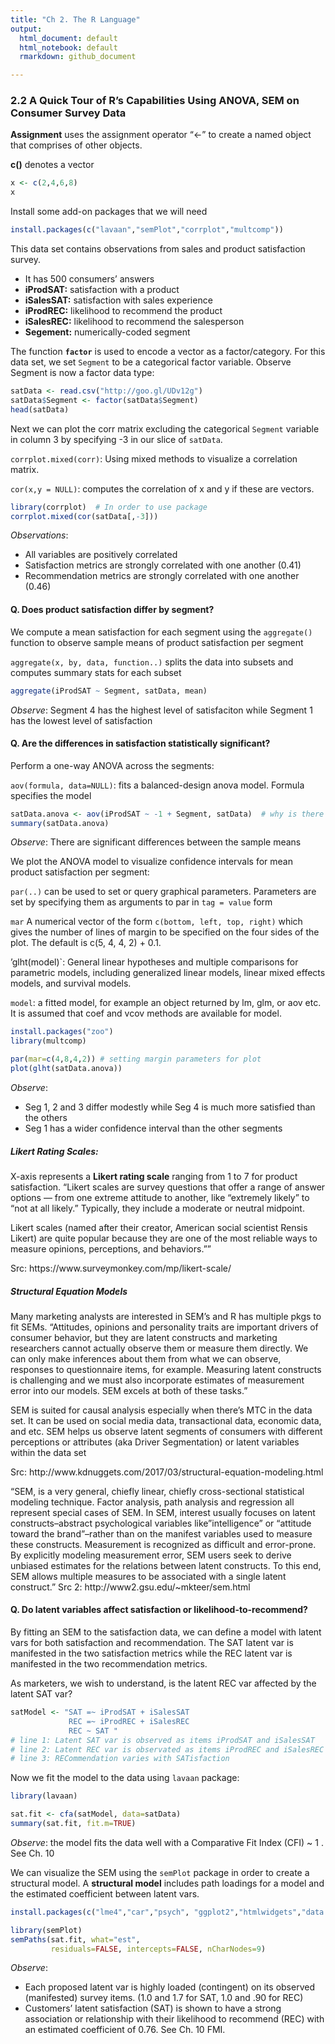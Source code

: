 ```yaml
---
title: "Ch 2. The R Language"
output:
  html_document: default
  html_notebook: default
  rmarkdown: github_document

---
```


### 2.2 A Quick Tour of R's Capabilities Using ANOVA, SEM on Consumer Survey Data

**Assignment** uses the assignment operator "<-" to create a named object that comprises of other objects. 

**c()** denotes a vector

```r
x <- c(2,4,6,8)
x
```
Install some add-on packages that we will need

```r
install.packages(c("lavaan","semPlot","corrplot","multcomp"))
```
This data set contains observations from sales and product satisfaction survey.

* It has 500 consumers' answers
* **iProdSAT:** satisfaction with a product
* **iSalesSAT:** satisfaction with sales experience
* **iProdREC:** likelihood to recommend the product
* **iSalesREC:** likelihood to recommend the salesperson
* **Segement:** numerically-coded segment

The function **`factor`** is used to encode a vector as a factor/category. For this data set, we set `Segment` to be a categorical factor variable. Observe Segment is now a factor data type:

```r
satData <- read.csv("http://goo.gl/UDv12g")
satData$Segment <- factor(satData$Segment)
head(satData)
```

Next we can plot the corr matrix excluding the categorical `Segment` variable in column 3 by specifying -3 in our slice of `satData`.

`corrplot.mixed(corr)`: Using mixed methods to visualize a correlation matrix.

`cor(x,y = NULL)`: computes the correlation of x and y if these are vectors.
```r
library(corrplot)  # In order to use package
corrplot.mixed(cor(satData[,-3]))
```
*Observations*:

* All variables are positively correlated
* Satisfaction metrics are strongly correlated with one another (0.41)
* Recommendation metrics are strongly correlated with one another (0.46)

#### Q. Does product satisfaction differ by segment? 

We compute a mean satisfaction for each segment using the `aggregate()` function to observe sample means of product satisfaction per segment

`aggregate(x, by, data, function..)` splits the data into subsets and computes summary stats for each subset

```r
aggregate(iProdSAT ~ Segment, satData, mean)
```
*Observe*: Segment 4 has the highest level of satisfaciton while Segment 1 has the lowest level of satisfaction

#### Q. Are the differences in satisfaction statistically significant?

Perform a one-way ANOVA across the segments:

`aov(formula, data=NULL)`: fits a balanced-design anova model. Formula specifies the model

```r
satData.anova <- aov(iProdSAT ~ -1 + Segment, satData)  # why is there a -1?
summary(satData.anova)
```
*Observe*: There are significant differences between the sample means

We plot the ANOVA model to visualize confidence intervals for mean product satisfaction per segment:

`par(..)` can be used to set or query graphical parameters. Parameters are set by specifying them as arguments to par in `tag = value` form

`mar` A numerical vector of the form `c(bottom, left, top, right)` which gives the number of lines of margin to be specified on the four sides of the plot. The default is c(5, 4, 4, 2) + 0.1. 

'glht(model)`: General linear hypotheses and multiple comparisons for parametric models, including generalized linear models, linear mixed effects models, and survival models.
  
`model`: a fitted model, for example an object returned by lm, glm, or aov etc. It is assumed that coef and vcov     methods are available for model.
```r
install.packages("zoo")
library(multcomp)
```


```r
par(mar=c(4,8,4,2)) # setting margin parameters for plot
plot(glht(satData.anova))
```
*Observe*: 

* Seg 1, 2 and 3 differ modestly while Seg 4 is much more satisfied than the others
* Seg 1 has a wider confidence interval than the other segments

##### Likert Rating Scales:

X-axis represents a **Likert rating scale** ranging from 1 to 7 for product satisfaction. "Likert scales are survey questions that offer a range of answer options — from one extreme attitude to another, like “extremely likely” to “not at all likely.” Typically, they include a moderate or neutral midpoint.

Likert scales (named after their creator, American social scientist Rensis Likert) are quite popular because they are one of the most reliable ways to measure opinions, perceptions, and behaviors.""

Src: https://www.surveymonkey.com/mp/likert-scale/

##### Structural Equation Models

Many marketing analysts are interested in SEM's and R has multiple pkgs to fit SEMs. "Attitudes, opinions and personality traits are important drivers of consumer behavior, but they are latent constructs and marketing researchers cannot actually observe them or measure them directly. We can only make inferences about them from what we can observe, responses to questionnaire items, for example. Measuring latent constructs is challenging and we must also incorporate estimates of measurement error into our models. SEM excels at both of these tasks."

SEM is suited for causal analysis especially when there's MTC in the data set. It can be used on social media data, transactional data, economic data, and etc. SEM helps us observe latent segments of consumers with different perceptions or attributes (aka Driver Segmentation) or latent variables within the data set 

Src: http://www.kdnuggets.com/2017/03/structural-equation-modeling.html

"SEM, is a very general, chiefly linear, chiefly cross-sectional statistical modeling technique. Factor analysis, path analysis and regression all represent special cases of SEM. In SEM, interest usually focuses on latent constructs--abstract psychological variables like "intelligence" or "attitude toward the brand"--rather than on the manifest variables used to measure these constructs. Measurement is recognized as difficult and error-prone. By explicitly modeling measurement error, SEM users seek to derive unbiased estimates for the relations between latent constructs. To this end, SEM allows multiple measures to be associated with a single latent construct."
Src 2: http://www2.gsu.edu/~mkteer/sem.html

#### Q. Do latent variables affect satisfaction or likelihood-to-recommend?

By fitting an SEM to the satisfaction data, we can define a model with latent vars for both satisfaction and recommendation. The SAT latent var is manifested in the two satisfaction metrics while the REC latent var is manifested in the two recommendation metrics. 

As marketers, we wish to understand, is the latent REC var affected by the latent SAT var?
```r

satModel <- "SAT =~ iProdSAT + iSalesSAT 
             REC =~ iProdREC + iSalesREC
             REC ~ SAT "
# line 1: Latent SAT var is observed as items iProdSAT and iSalesSAT
# line 2: Latent REC var is observated as items iProdREC and iSalesREC
# line 3: RECommendation varies with SATisfaction

```

Now we fit the model to the data using `lavaan` package:
```r
library(lavaan)

sat.fit <- cfa(satModel, data=satData)
summary(sat.fit, fit.m=TRUE)
```
*Observe*: the model fits the data well with a Comparative Fit Index (CFI) ~ 1 . See Ch. 10

We can visualize the SEM using the `semPlot` package in order to create a structural model. A **structural model** includes path loadings for a model and the estimated coefficient between latent vars.
```r
install.packages(c("lme4","car","psych", "ggplot2","htmlwidgets","data.table","pkgconfig"))

```

```r
library(semPlot)
semPaths(sat.fit, what="est",
         residuals=FALSE, intercepts=FALSE, nCharNodes=9)
```
*Observe*:

* Each proposed latent var is highly loaded (contingent) on its observed (manifested) survey items. (1.0 and 1.7 for SAT, 1.0 and .90 for REC)
* Customers' latent satisfaction (SAT) is shown to have a strong association or relationship with their likelihood to recommend (REC) with an estimated coefficient of 0.76. See Ch. 10 FMI.